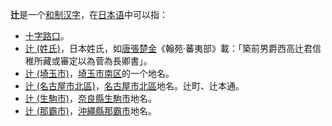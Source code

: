 '''辻'''是一个[[和制汉字|和制汉字]]，在[[日本语|日本语]]中可以指：
*[[十字路口|十字路口]]。
*[[辻_(姓氏)|辻 (姓氏)]]，日本姓氏，如[[唐|唐]][[張楚金|張楚金]]《翰苑·蕃夷部》載：「築前男爵西高辻君信稚所藏或審定以為菅為長卿書」。
*[[辻_(埼玉市)|辻 (埼玉市)]]，[[埼玉市|埼玉市]][[南區_(埼玉市)|南区]]的一个地名。
* [[辻_(名古屋市北區)|辻 (名古屋市北區)]]，[[名古屋市|名古屋市]][[北區_(名古屋市)|北區]]地名。辻町、辻本通。
* [[辻_(生駒市)|辻 (生駒市)]]，[[奈良縣|奈良縣]][[生駒市|生駒市]]地名。
* [[辻_(那霸市)|辻 (那霸市)]]，[[沖繩縣|沖繩縣]][[那霸市|那霸市]]地名。

{{消歧義|cat=一字消歧义}}